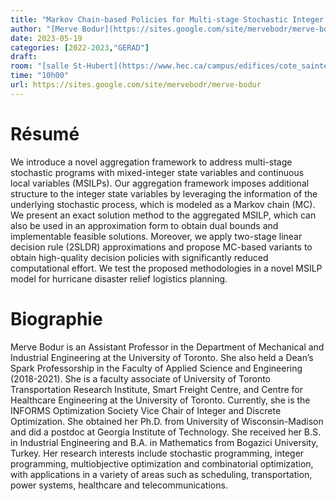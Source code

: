 ```yaml
---
title: "Markov Chain-based Policies for Multi-stage Stochastic Integer Linear Programming"
author: "[Merve Bodur](https://sites.google.com/site/mervebodr/merve-bodur)"
date: 2023-05-19
categories: [2022-2023,"GERAD"]
draft: 
room: "[salle St-Hubert](https://www.hec.ca/campus/edifices/cote_sainte_catherine/1er_etage/salles_cours/st-Hubert.html)"
time: "10h00"
url: https://sites.google.com/site/mervebodr/merve-bodur
---
```


# Résumé

We introduce a novel aggregation framework to address multi-stage stochastic programs with mixed-integer state variables and continuous local variables (MSILPs). Our aggregation framework imposes additional structure to the integer state variables by leveraging the information of the underlying stochastic process, which is modeled as a Markov chain (MC). We present an exact solution method to the aggregated MSILP, which can also be used in an approximation form to obtain dual bounds and implementable feasible solutions. Moreover, we apply two-stage linear decision rule (2SLDR) approximations and propose MC-based variants to obtain high-quality decision policies with significantly reduced computational effort. We test the proposed methodologies in a novel MSILP model for hurricane disaster relief logistics planning. 

# Biographie

Merve Bodur is an Assistant Professor in the Department of Mechanical and Industrial Engineering at the University of Toronto. She also held a Dean’s Spark Professorship in the Faculty of Applied Science and Engineering (2018-2021). She is a faculty associate of University of Toronto Transportation Research Institute, Smart Freight Centre, and Centre for Healthcare Engineering at the University of Toronto. Currently, she is the INFORMS Optimization Society Vice Chair of Integer and Discrete Optimization. She obtained her Ph.D. from University of Wisconsin-Madison and did a postdoc at Georgia Institute of Technology. She received her B.S. in Industrial Engineering and B.A. in Mathematics from Bogazici University, Turkey. Her research interests include stochastic programming, integer programming, multiobjective optimization and combinatorial optimization, with applications in a variety of areas such as scheduling, transportation, power systems, healthcare and telecommunications.


